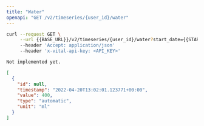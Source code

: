 ```yaml
---
title: "Water"
openapi: "GET /v2/timeseries/{user_id}/water"
---
```


<RequestExample>

```bash Bash
curl --request GET \
     --url {{BASE_URL}}/v2/timeseries/{user_id}/water?start_date={{START_DATE}}&end_date={{END_DATE}} \
     --header 'Accept: application/json'
     --header 'x-vital-api-key: <API_KEY>'
```

```python Python
Not implemented yet.
```

</RequestExample>

<ResponseExample>

```json Example
[
  {
    "id": null,
    "timestamp": "2022-04-20T13:02:01.123771+00:00",
    "value": 400,
    "type": "automatic",
    "unit": "ml"
  }
]
```

</ResponseExample>
